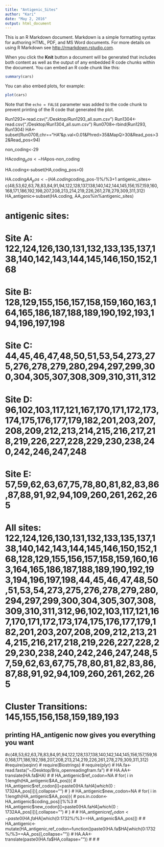 ```yaml
---
title: "Antigenic_Sites"
author: "Kari"
date: "May 2, 2016"
output: html_document
---
```


This is an R Markdown document. Markdown is a simple formatting syntax for authoring HTML, PDF, and MS Word documents. For more details on using R Markdown see <http://rmarkdown.rstudio.com>.

When you click the **Knit** button a document will be generated that includes both content as well as the output of any embedded R code chunks within the document. You can embed an R code chunk like this:

```r
summary(cars)
```

You can also embed plots, for example:

```r
plot(cars)
```

Note that the `echo = FALSE` parameter was added to the code chunk to prevent printing of the R code that generated the plot.

Run1293<-read.csv("./Desktop/Run1293_all.sum.csv")
Run1304<-read.csv("./Desktop/Run1304_all.sum.csv")
Run0708<-rbind(Run1293, Run1304)
HA<-subset(Run0708,chr=="HA"&p.val<0.01&Phred>35&MapQ>30&Read_pos>32&Read_pos<94)

non_coding<-29
  
HA$coding_pos<-HA$pos-non_coding  

HA.coding<-subset(HA,coding_pos>0)


HA.coding$AA_pos<-(HA.coding$coding_pos-1)%/%3+1
antigenic_sites<-c(48,53,62,63,78,83,84,91,94,122,128,137,138,140,142,144,145,156,157,159,160,168,171,186,192,198,207,208,213,214,219,226,261,278,279,309,311,312)
HA_antigenic<-subset(HA.coding, AA_pos%in%antigenic_sites)

# antigenic sites:
# Site A: 122,124,126,130,131,132,133,135,137,138,140,142,143,144,145,146,150,152,168
# Site B: 128,129,155,156,157,158,159,160,163,164,165,186,187,188,189,190,192,193,194,196,197,198
# Site C: 44,45,46,47,48,50,51,53,54,273,275,276,278,279,280,294,297,299,300,304,305,307,308,309,310,311,312
# Site D: 96,102,103,117,121,167,170,171,172,173,174,175,176,177,179,182,201,203,207,208,209,212,213,214,215,216,217,218,219,226,227,228,229,230,238,240,242,246,247,248
# Site E: 57,59,62,63,67,75,78,80,81,82,83,86,87,88,91,92,94,109,260,261,262,265
# All sites: 122,124,126,130,131,132,133,135,137,138,140,142,143,144,145,146,150,152,168,128,129,155,156,157,158,159,160,163,164,165,186,187,188,189,190,192,193,194,196,197,198,44,45,46,47,48,50,51,53,54,273,275,276,278,279,280,294,297,299,300,304,305,307,308,309,310,311,312,96,102,103,117,121,167,170,171,172,173,174,175,176,177,179,182,201,203,207,208,209,212,213,214,215,216,217,218,219,226,227,228,229,230,238,240,242,246,247,248,57,59,62,63,67,75,78,80,81,82,83,86,87,88,91,92,94,109,260,261,262,265
# Cluster Transitions: 145,155,156,158,159,189,193

## printing HA_antigenic now gives you everything you want
#c(48,53,62,63,78,83,84,91,94,122,128,137,138,140,142,144,145,156,157,159,160,168,171,186,192,198,207,208,213,214,219,226,261,278,279,309,311,312)
#require(seqinr)
# require(Biostrings)
# require(plyr)
# HA.fa<-read.fasta("~/Desktop/Bris_openreadingfram.fa")
# 
# HA.AA<-translate(HA.fa$HA)
# 
# HA_antigenic$ref_codon=NA
# for( i in 1:length(HA_antigenic$AA_pos)){
#   HA_antigenic$ref_codon[i]=paste0(HA.fa$HA[which(0:1732%/%3==HA_antigenic$AA_pos[i])],collapse="")
# }
# HA_antigenic$new_codon=NA
# for( i in 1:length(HA_antigenic$AA_pos)){
#   pos.in.codon<-HA_antigenic$coding_pos[i]%%3
#   HA_antigenic$new_codon[i]=paste0(HA.fa$HA[which(0:1732%/%3==HA_antigenic$AA_pos[i])],collapse="")
# }
# 
# HA_antigenic$ref_codon<-paste0(HA.fa$HA[which(0:1732%/%3==HA_antigenic$AA_pos)])
# 
# HA_antigenic<-mutate(HA_antigenic,ref_codon=function()paste0(HA.fa$HA[which(0:1732%/%3==AA_pos)],collapse=""))
# HA.AA<-translate(paste0(HA.fa$HA,collapse=""))
# 
# 
# 

